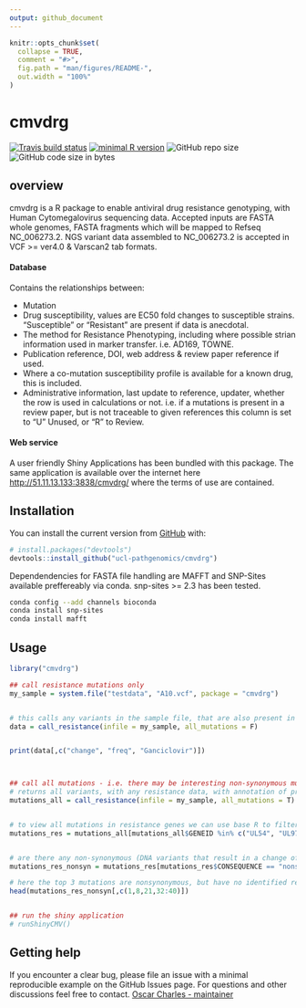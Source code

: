 ```yaml
---
output: github_document
---
```


<!-- README.md is generated from README.Rmd. Please edit that file -->

```r
knitr::opts_chunk$set(
  collapse = TRUE,
  comment = "#>",
  fig.path = "man/figures/README-",
  out.width = "100%"
)
```

# cmvdrg

<!-- badges: start -->
[![Travis build status](https://travis-ci.org/ucl-pathgenomics/cmvdrg.svg?branch=master)](https://travis-ci.org/ucl-pathgenomics/cmvdrg)
[![minimal R version](https://img.shields.io/badge/R%3E%3D-3.4.0-6666ff.svg)](https://cran.r-project.org/)
![GitHub repo size](https://img.shields.io/github/repo-size/ucl-pathgenomics/cmvdrg.svg)
![GitHub code size in bytes](https://img.shields.io/github/languages/code-size/ucl-pathgenomics/cmvdrg.svg)
<!-- badges: end -->



## overview

cmvdrg is a R package to enable antiviral drug resistance genotyping, with Human Cytomegalovirus sequencing data. Accepted inputs are FASTA whole genomes, FASTA fragments which will be mapped to Refseq NC_006273.2. NGS variant data assembled to NC_006273.2 is accepted in VCF >= ver4.0 & Varscan2 tab formats. 


#### Database
Contains the relationships between:

 - Mutation
 - Drug susceptibility, values are EC50 fold changes to susceptible strains. "Susceptible" or "Resistant" are present if data is anecdotal.
 - The method for Resistance Phenotyping, including where possible strian information used in marker transfer. i.e. AD169, TOWNE.
 - Publication reference, DOI, web address & review paper reference if used.
 - Where a co-mutation susceptibility profile is available for a known drug, this is included.
 - Administrative information, last update to reference, updater, whether the row is used in calculations or not. i.e. if a mutations is present in a review paper, but is not traceable to given references this column is set to "U" Unused, or "R" to Review.


#### Web service
A user friendly Shiny Applications has been bundled with this package. The same application is available over the internet here [http://51.11.13.133:3838/cmvdrg/](http://51.11.13.133:3838/cmvdrg/) where the terms of use are contained.


## Installation

You can install the current version from [GitHub](https://github.com/ucl-pathgenomics/cmvdrg) with:

``` r
# install.packages("devtools")
devtools::install_github("ucl-pathgenomics/cmvdrg")
```

Dependendencies for FASTA file handling are MAFFT and SNP-Sites available preffereably via conda. snp-sites >= 2.3 has been tested.
```bash
conda config --add channels bioconda
conda install snp-sites
conda install mafft
```


## Usage

```r
library("cmvdrg")

## call resistance mutations only
my_sample = system.file("testdata", "A10.vcf", package = "cmvdrg")


# this calls any variants in the sample file, that are also present in the cmvdrg database.
data = call_resistance(infile = my_sample, all_mutations = F)


print(data[,c("change", "freq", "Ganciclovir")])



## call all mutations - i.e. there may be interesting non-synonymous mutants predsent in resistance genes.
# returns all variants, with any resistance data, with annotation of protein coded for & if it coded for a change in protein sequence.
mutations_all = call_resistance(infile = my_sample, all_mutations = T)


# to view all mutations in resistance genes we can use base R to filter.
mutations_res = mutations_all[mutations_all$GENEID %in% c("UL54", "UL97", "UL27", "UL51", "UL56", "UL89"),]


# are there any non-synonymous (DNA variants that result in a change of amino acid) variants in resistance genes.
mutations_res_nonsyn = mutations_res[mutations_res$CONSEQUENCE == "nonsynonymous",]

# here the top 3 mutations are nonsynonymous, but have no identified resistance effect.
head(mutations_res_nonsyn[,c(1,8,21,32:40)])


## run the shiny application
# runShinyCMV()

```

## Getting help

If you encounter a clear bug, please file an issue with a minimal reproducible example on the GitHub Issues page. For questions and other discussions feel free to contact. [Oscar Charles - maintainer](mailto:oscar.charles.18@ucl.ac.uk)

